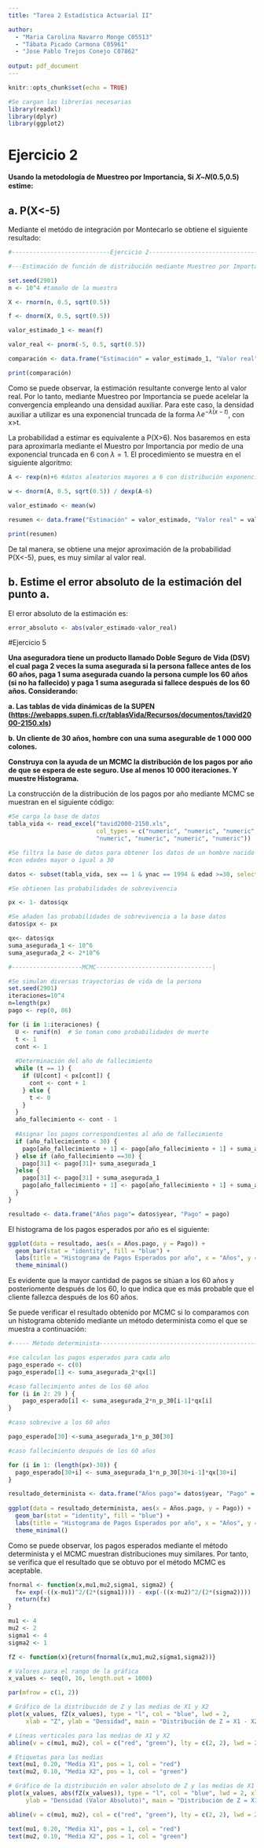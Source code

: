 ```yaml
---
title: "Tarea 2 Estadística Actuarial II"

author:
  - "Maria Carolina Navarro Monge C05513"
  - "Tábata Picado Carmona C05961"
  - "Jose Pablo Trejos Conejo C07862"
  
output: pdf_document
---
```


```r
knitr::opts_chunk$set(echo = TRUE)
```

```r
#Se cargan las librerías necesarias
library(readxl)
library(dplyr)
library(ggplot2)
```


# Ejercicio 2

**Usando la metodología de Muestreo por Importancia, Si 𝑋\~𝑁(0.5,0.5) estime:**

## a. P(X\<-5)

Mediante el metódo de integración por Montecarlo se obtiene el siguiente resultado:

```r
#----------------------------Ejercicio 2---------------------------------------

#---Estimación de función de distribución mediante Muestreo por Importancia----

set.seed(2901)
n <- 10^4 #tamaño de la muestra

X <- rnorm(n, 0.5, sqrt(0.5))

f <- dnorm(X, 0.5, sqrt(0.5))

valor_estimado_1 <- mean(f)

valor_real <- pnorm(-5, 0.5, sqrt(0.5))

comparación <- data.frame("Estimación" = valor_estimado_1, "Valor real" = valor_real)

print(comparación)
```

Como se puede observar, la estimación resultante converge lento al valor real. Por lo tanto, mediante Muestreo por Importancia se puede acelelar la convergencia empleando una densidad auxiliar. Para este caso, la densidad auxiliar a utilizar es una exponencial truncada de la forma $\lambda e^{-\lambda(x-t)}$, con x\>t.

La probabilidad a estimar es equivalente a P(X\>6). Nos basaremos en esta para aproximarla mediante el Muestro por Importancia por medio de una exponencial truncada en 6 con $\lambda = 1$. El procedimiento se muestra en el siguiente algoritmo:

```r
A <- rexp(n)+6 #datos aleatorios mayores a 6 con distribución exponencial

w <- dnorm(A, 0.5, sqrt(0.5)) / dexp(A-6)

valor_estimado <- mean(w)

resumen <- data.frame("Estimación" = valor_estimado, "Valor real" = valor_real)

print(resumen)

```

De tal manera, se obtiene una mejor aproximación de la probabilidad P(X\<-5), pues, es muy similar al valor real.

## b. Estime el error absoluto de la estimación del punto a.

El error absoluto de la estimación es:

```r
error_absoluto <- abs(valor_estimado-valor_real)
```

#Ejercicio 5

**Una aseguradora tiene un producto llamado Doble Seguro de Vida (DSV) el cual paga 2 veces la suma asegurada si la persona fallece antes de los 60 años, paga 1 suma asegurada cuando la persona cumple los 60 años (si no ha fallecido) y paga 1 suma asegurada si fallece después de los 60 años. Considerando:**

**a. Las tablas de vida dinámicas de la SUPEN (<https://webapps.supen.fi.cr/tablasVida/Recursos/documentos/tavid2000-2150.xls>)**

**b. Un cliente de 30 años, hombre con una suma asegurable de 1 000 000 colones.**

**Construya con la ayuda de un MCMC la distribución de los pagos por año de que se espera de este seguro. Use al menos 10 000 iteraciones. Y muestre Histograma.**

La construcción de la distribución de los pagos por año mediante MCMC se muestran en el siguiente código:

```r
#Se carga la base de datos
tabla_vida <- read_excel("tavid2000-2150.xls",
                         col_types = c("numeric", "numeric", "numeric", 
                         "numeric", "numeric", "numeric", "numeric"))

#Se filtra la base de datos para obtener los datos de un hombre nacido en 1994 
#con edades mayor o igual a 30

datos <- subset(tabla_vida, sex == 1 & ynac == 1994 & edad >=30, select = c(edad,qx, year))

#Se obtienen las probabilidades de sobrevivencia

px <- 1- datos$qx

#Se añaden las probabilidades de sobrevivencia a la base datos
datos$px <- px

qx<- datos$qx
suma_asegurada_1 <- 10^6
suma_asegurada_2 <- 2*10^6

#--------------------MCMC---------------------------------|   

#Se simulan diversas trayectorias de vida de la persona
set.seed(2901)
iteraciones=10^4
n=length(px)
pago <- rep(0, 86)

for (i in 1:iteraciones) {
  U <- runif(n)  # Se toman como probabilidades de muerte
  t <- 1
  cont <- 1
  
  #Determinación del año de fallecimiento
  while (t == 1) {
    if (U[cont] < px[cont]) {
      cont <- cont + 1
    } else {
      t <- 0
    }
  }
  año_fallecimiento <- cont - 1
  
  #Asignar los pagos correspondientes al año de fallecimiento
  if (año_fallecimiento < 30) {
    pago[año_fallecimiento + 1] <- pago[año_fallecimiento + 1] + suma_asegurada_2 
  } else if (año_fallecimiento ==30) {
    pago[31] <- pago[31]+ suma_asegurada_1
  }else {
    pago[31] <- pago[31] + suma_asegurada_1 
    pago[año_fallecimiento + 1] <- pago[año_fallecimiento + 1] + suma_asegurada_1
  }
}

resultado <- data.frame("Años pago"= datos$year, "Pago" = pago)

```

El histograma de los pagos esperados por año es el siguiente:

```r
ggplot(data = resultado, aes(x = Años.pago, y = Pago)) +  
  geom_bar(stat = "identity", fill = "blue") +  
  labs(title = "Histograma de Pagos Esperados por año", x = "Años", y = "Frecuencia")+
  theme_minimal()
```

Es evidente que la mayor cantidad de pagos se sitúan a los 60 años y posteriomente 
después de los 60, lo que indica que es más probable que el cliente fallezca después de los 60 años.

Se puede verificar el resultado obtenido por MCMC si lo comparamos con un histograma 
obtenido mediante un método determinista como el que se muestra a continuación:

```r
#----- Método determinista-----------------------------------------------------|

#se calculan los pagos esperados para cada año
pago_esperado <- c(0)
pago_esperado[1] <- suma_asegurada_2*qx[1]

#caso fallecimiento antes de los 60 años
for (i in 2: 29 ) {
    pago_esperado[i] <- suma_asegurada_2*n_p_30[i-1]*qx[i]
}

#caso sobrevive a los 60 años

pago_esperado[30] <-suma_asegurada_1*n_p_30[30]

#caso fallecimiento después de los 60 años

for (i in 1: (length(px)-30)) {
  pago_esperado[30+i] <- suma_asegurada_1*n_p_30[30+i-1]*qx[30+i]
}

resultado_determinista <- data.frame("Años pago"= datos$year, "Pago" = pago_esperado)
 
ggplot(data = resultado_determinista, aes(x = Años.pago, y = Pago)) +  
  geom_bar(stat = "identity", fill = "blue") +  
  labs(title = "Histograma de Pagos Esperados por año", x = "Años", y = "Frecuencia")+
  theme_minimal()

```

Como se puede observar, los pagos esperados mediante el método determinista y el MCMC muestran distribuciones muy similares. Por tanto, se verifica que el resultado que se obtuvo por el método MCMC es aceptable.


```r
fnormal <- function(x,mu1,mu2,sigma1, sigma2) { 
  fx= exp(-((x-mu1)^2/(2*(sigma1)))) - exp(-((x-mu2)^2/(2*(sigma2)))) 
  return(fx) 
}

mu1 <- 4
mu2 <- 2
sigma1 <- 4
sigma2 <- 1

fZ <- function(x){return(fnormal(x,mu1,mu2,sigma1,sigma2))} 
```

```r
# Valores para el rango de la gráfica
x_values <- seq(0, 16, length.out = 1000)

par(mfrow = c(1, 2))

# Gráfico de la distribución de Z y las medias de X1 y X2
plot(x_values, fZ(x_values), type = "l", col = "blue", lwd = 2, 
     xlab = "Z", ylab = "Densidad", main = "Distribución de Z = X1 - X2")

# Líneas verticales para las medias de X1 y X2
abline(v = c(mu1, mu2), col = c("red", "green"), lty = c(2, 2), lwd = 2)

# Etiquetas para las medias
text(mu1, 0.20, "Media X1", pos = 1, col = "red")
text(mu2, 0.10, "Media X2", pos = 1, col = "green")

# Gráfico de la distribución en valor absoluto de Z y las medias de X1 y X2
plot(x_values, abs(fZ(x_values)), type = "l", col = "blue", lwd = 2, xlab = "Z", 
     ylab = "Densidad (Valor Absoluto)", main = "Distribución de Z = X1 - X2")

abline(v = c(mu1, mu2), col = c("red", "green"), lty = c(2, 2), lwd = 2)

text(mu1, 0.20, "Media X1", pos = 1, col = "red")
text(mu2, 0.10, "Media X2", pos = 1, col = "green")
```
